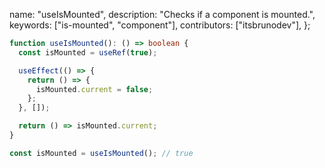   name: "useIsMounted",
  description: "Checks if a component is mounted.",
  keywords: ["is-mounted", "component"],
  contributors: ["itsbrunodev"],
};

```typescript
function useIsMounted(): () => boolean {
  const isMounted = useRef(true);

  useEffect(() => {
    return () => {
      isMounted.current = false;
    };
  }, []);

  return () => isMounted.current;
}
```

```typescript
const isMounted = useIsMounted(); // true
```

